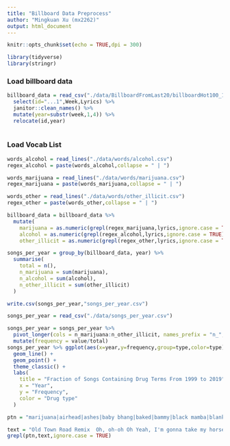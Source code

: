 ```yaml
---
title: "Billboard Data Preprocess"
author: "Mingkuan Xu (mx2262)"
output: html_document
---
```


```r
knitr::opts_chunk$set(echo = TRUE,dpi = 300)
```

```r
library(tidyverse)
library(stringr)
```
### Load billboard data

```r
billboard_data = read_csv("./data/BillboardFromLast20/billboardHot100_1999-2019.csv") %>%
  select(id="...1",Week,Lyrics) %>%
  janitor::clean_names() %>%
  mutate(year=substr(week,1,4)) %>%
  relocate(id,year)
  
```

### Load Vocab List
```r
words_alcohol = read_lines("./data/words/alcohol.csv")
regex_alcohol = paste(words_alcohol,collapse = " | ")

words_marijuana = read_lines("./data/words/marijuana.csv")
regex_marijuana = paste(words_marijuana,collapse = " | ")

words_other = read_lines("./data/words/other_illicit.csv")
regex_other = paste(words_other,collapse = " | ")

billboard_data = billboard_data %>%
  mutate(
    marijuana = as.numeric(grepl(regex_marijuana,lyrics,ignore.case = TRUE)),
    alcohol = as.numeric(grepl(regex_alcohol,lyrics,ignore.case = TRUE)),
    other_illicit = as.numeric(grepl(regex_other,lyrics,ignore.case = TRUE)))
```

```r
songs_per_year = group_by(billboard_data, year) %>%
  summarise(
    total = n(),
    n_marijuana = sum(marijuana),
    n_alcohol = sum(alcohol),
    n_other_illicit = sum(other_illicit)
  )

write.csv(songs_per_year,"songs_per_year.csv")
```

```r
songs_per_year = read_csv("./data/songs_per_year.csv")

songs_per_year = songs_per_year %>%
  pivot_longer(cols = n_marijuana:n_other_illicit, names_prefix = "n_", names_to = "type") %>%
  mutate(frequency = value/total)
songs_per_year %>% ggplot(aes(x=year,y=frequency,group=type,color=type)) + 
  geom_line() + 
  geom_point() +
  theme_classic() + 
  labs(
    title = "Fraction of Songs Containing Drug Terms From 1999 to 2019",
    x = "Year",
    y = "Frequency",
    color = "Drug type"
  )
```



```r
ptn = "marijuana|airhead|ashes|baby bhang|baked|bammy|black mamba|blanket|blazed|blazer|blitzed|blown|blown out|blunt|blunted|bo-bo|bobo bush|bombay blue|bomber|bong|bong rat|boom|bowl|bread|broccoli|bubbler|bud|burned|caned|caramelyzed|cheeba|chronic|cripple|crossfaded|crunched|crunk|dagga|dankhead|dankrupt|ding|dinkie dow|dona juana|dona juanita|doob|doober|doobie|dope|doper|druggie|ent|faded|fake weed|fatty|flower power|flower tops|ganja|gasper|geeked|genie|giggle smoke|giggle weed|glass|good butt|good giggles|grass|gravity bong|green|hash|hash head|herb|herbalist|herbivore|high|high as a kite|hogger|hot stick|hurt|in like flint|jane|jay|joint|jolly green|jolly green giant|joy smoke|joy stick|k2|keyed|kieffer|krunked|mary jane|maryjane|mj|moon rocks|one-hitter|pax|percolator|piece|pipe|pot|pot-head|pothead|red|reefer|rig|ripped|roach|sketch|skunk|skunt|sloppy|smoke|smoked|smoker|spice|spiff|spliff|stoned|stoner|stonette|strunk|stuck|toker|trees|vape|water pipe|weed|weedhead|zohai|zoned"

text = "Old Town Road Remix  Oh, oh-oh Oh Yeah, I'm gonna take my horse to the old town road I'm gonna ride til I can't no more I'm gonna take my horse to the old town road I'm gonna ride til I can't no more Kio, Kio I got the horses in the back Horse tack is attached Hat is matte black Got the boots that's black to match Riding on a horse, ha You can whip your Porsche I been in the valley You ain't been up off that porch, now Can't nobody tell me nothin' You can't tell me nothin' Can't nobody tell me nothin' You can't tell me nothin' Riding on a tractor Lean all in my bladder Cheated on my baby You can go and ask her My life is a movie Bull riding and boobies Cowboy hat from Gucci Wrangler on my booty Can't nobody tell me nothin' You can't tell me nothin' Can't nobody tell me nothin' You can't tell me nothin' Yeah, I'm gonna take my horse to the old town road I'm gonna ride til I can't no more I'm gonna take my horse to the old town road I'm gonna ride til I can't no more Hat down, cross town, living like a rockstar Spent a lot of money on my brand new guitar Baby's got a habit: diamond rings and Fendi sports bras Riding down Rodeo in my Maserati sports car Got no stress, I've been through all that I'm like a Marlboro Man so I kick on back Wish I could roll on back to that old town road I wanna ride til I can't no more Yeah, I'm gonna take my horse to the old town road I'm gonna ride til I can't no more I'm gonna take my horse to the old town road I'm gonna ride til I can't no more"
grepl(ptn,text,ignore.case = TRUE)
```
